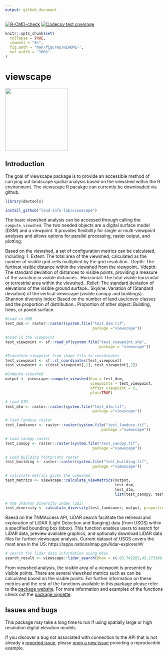 ```yaml
---
output: github_document
---
```


<!-- badges: start -->
  [![R-CMD-check](https://github.com/billbillbilly/viewscape/workflows/R-CMD-check/badge.svg)](https://github.com/billbillbilly/viewscape/actions)
  [![Codecov test coverage](https://codecov.io/github/billbillbilly/viewscape/branch/master/graph/badge.svg)](https://codecov.io/github/billbillbilly/viewscape?branch=master)
  <!-- badges: end -->

```r
knitr::opts_chunk$set(
  collapse = TRUE,
  comment = "#>",
  fig.path = "man/figures/README-",
  out.width = "100%"
)
```
# viewscape

<p align="left">

<img src=".//man//figures//viewscape_hex.png" height="200">

</p>

## Introduction

The goal of viewscape package is to provide an accessible method of carrying out landscape spatial analysis based on the viewshed within the R environment. The viewscape R pacakge can currently be downloaded via github.

```r
library(devtools)

install_github("land-info-lab/viewscape")
```

The basic viewshed analysis can be accessed through calling the `compute_viewshed`. The two needed objects are a digital surface model (DSM) and a viewpoint. It provides flexibility for single or multi-viewpoint analyses
and allows options for parallel processing, raster output, and plotting.

Based on the viewshed, a set of configuration metrics can be calculated, including:
1. Extent: The total area of the viewshed, calculated as the number of visible grid cells multiplied by the grid resolution.\n
2. Depth: The furthest visible distance within the viewshed from the viewpoint.\n
3. Vdepth: The standard deviation of distances to visible points, providing a measure of the variation in visible distances.\n
4. Horizontal: The total visible horizontal or terrestrial area within the viewshed.\n
5. Relief: The standard deviation of elevations of the visible ground surface.\n
6. Skyline: Variation of (Standard deviation) of the vertical viewscape (visible canopy and buildings).\n
7. Shannon diversity index: Based on the number of land use/cover classes and the proportion of distribution.\n
8. Proportion of other object: Building, trees, or paved surface.

```r
#Load in DSM
test_dsm <- raster::raster(system.file("test_dsm.tif", 
                                       package ="viewscape"))

#Load in the viewpoint
test_viewpoint <- sf::read_sf(system.file("test_viewpoint.shp", 
                                          package = "viewscape"))

#Transform viewpoint from shape file to coordinates 
test_viewpoint <- sf::st_coordinates(test_viewpoint)
test_viewpoint <- c(test_viewpoint[,1], test_viewpoint[,2])

#Compute viewshed
output <- viewscape::compute_viewshed(dsm = test_dsm, 
                                      viewpoints = test_viewpoint, 
                                      offset_viewpoint = 6, 
                                      plot=TRUE)

# Load DTM
test_dtm <- raster::raster(system.file("test_dtm.tif", 
                                       package ="viewscape"))

# load landuse raster
test_landcover <- raster::raster(system.file("test_landuse.tif",
                                           package ="viewscape"))

# Load canopy raster
test_canopy <- raster::raster(system.file("test_canopy.tif", 
                                       package ="viewscape"))

# Load building footprints raster
test_building <- raster::raster(system.file("test_building.tif", 
                                       package ="viewscape"))

# calculate metrics given the viewshed
test_metrics <- viewscape::calculate_viewmetrics(output, 
                                                 test_dsm, 
                                                 test_dtm, 
                                                 list(test_canopy, test_building))

# the Shannon Diversity Index (SDI)
test_diversity <- calculate_diversity(test_landcover, output, proportion = TRUE)
```

Baesd on the TNMAccess API, LiDAR search facilitate the retrieval and exploration of LiDAR (Light Detection and Ranging) data (from USGS) within a specified bounding box (bbox). This function enables users to search for LiDAR data, preview available graphics, and optionally download LiDAR data files for further viewscape analysis. Current dataset of USGS covers the most area in the US: https://apps.nationalmap.gov/lidar-explorer/#/ 

```r
# search for lidar data information using bbox
search_result <- viewscape::lidar_search(bbox = c(-83.742282,42.273389,-83.733442,42.278724), preview = TRUE)
```

From viewshed analysis, the visible area of a viewpoint is presented by visible points. There are several viewshed metrics such as can be calculated based on the visible points. For further information on these metrics and the rest of the functions available in this package please refer to the [package website](https://billbillbilly.github.io/viewscape/). For more information and examples of the functions check out the [package vignette](needs to be created).

## Issues and bugs

This package may take a long time to run if using spatially large or high resolution digital elevation models. 

If you discover a bug not associated with connection to the API that is not already a [reported issue](https://github.com/billbillbilly/viewscape/issues), please [open a new issue](https://github.com/billbillbilly/viewscape/issues/new) providing a reproducible example.
